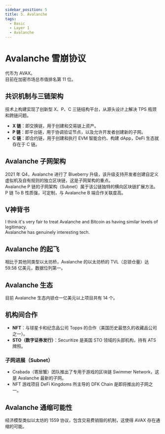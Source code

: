 ```yaml
---
sidebar_position: 5
title: 5. Avalanche
tags:
  - Basic
  - Layer 1
  - Avalanche
---
```

# Avalanche 雪崩协议

代币为 AVAX。  
目前在加密市场总市值排名第 11 位。

## 共识机制与三链架构

技术上构建实现了创新型 X、P、C 三链结构平台，从源头设计上解决 TPS 瓶颈和跨链问题。  
- **X 链**：即交换链，用于创建和交易链上资产。  
- **P 链**：即平台链，用于协调验证节点，以及允许开发者创建新的子网。  
- **C 链**：即合约链，用于创建和执行 EVM 智能合约、构建 dApp，DeFi 生态就存在于 C 链。

## Avalanche 子网架构

2021 年 Q4，Avalanche 进行了 Blueberry 升级，该升级支持开发者创建自定义虚拟机及自有规则的独立区块链，这是子网架构的重点。  
Avalanche P 链的子网架构（Subnet）属于该公链独特的横向区块链扩展方法。P 链 To B 性质强，可定制，与 Avalanche B 端合作关联度高。

## V神背书

I think it's very fair to treat Avalanche and Bitcoin as having similar levels of legitimacy.  
Avalanche has genuinely interesting tech.

## Avalanche 的起飞

相比于其他同类型以太坊桥，Avalanche 的以太坊桥的 TVL（总锁仓量）达 59.58 亿美元，数据位列第一。

## Avalanche 生态

目前 Avalanche 生态内锁仓一亿美元以上项目共有 14 个。

## 机构间合作

- **NFT**：与球星卡和纪念品公司 Topps 的合作（美国历史最悠久的收藏品公司之一）。  
- **STO（数字证券发行）**：Securitize 是美国 STO 领域的头部机构，持有 ATS 牌照。  

### 子网进展（Subnet）

- Crabada（寄居蟹）团队推出了专用于游戏的区块链 Swimmer Network，这是 Avalanche 最新的子网。  
- NFT 游戏项目 DeFi Kingdoms 所主导的 DFK Chain 是即将推出的子网之一。

## Avalanche 通缩可能性

经济模型类似以太坊的 1559 协议，包含交易费销毁的机制，这使得 AVAX 存在通缩的可能。